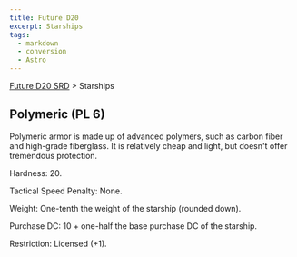 ```yaml
---
title: Future D20
excerpt: Starships
tags:
  - markdown
  - conversion
  - Astro
---
```






[Future D20 SRD]( / ) > Starships




## Polymeric (PL 6)


Polymeric armor is made up of advanced polymers, such as carbon fiber and high-grade fiberglass. It is relatively cheap and light, but doesn't offer tremendous protection.


Hardness: 20.


Tactical Speed Penalty: None.


Weight: One-tenth the weight of the starship (rounded down).


Purchase DC: 10 + one-half the base purchase DC of the starship.


Restriction: Licensed (+1).




